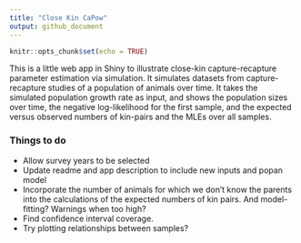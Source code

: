 ```yaml
---
title: "Close Kin CaPow"
output: github_document
---
```


```r
knitr::opts_chunk$set(echo = TRUE)
```

This is a little web app in Shiny to illustrate close-kin capture-recapture parameter estimation via simulation. It simulates datasets from capture-recapture studies of a population of animals over time.  It takes the simulated population growth rate as input, and shows the population sizes over time, the negative log-likelihood for the first sample, and the expected versus observed numbers of kin-pairs and the MLEs over all samples.
    
### Things to do

- Allow survey years to be selected
- Update readme and app description to include new inputs and popan model
- Incorporate the number of animals for which we don't know the parents into the calculations of the expected numbers of kin pairs.  And model-fitting?  Warnings when too high?
- Find confidence interval coverage.
- Try plotting relationships between samples?